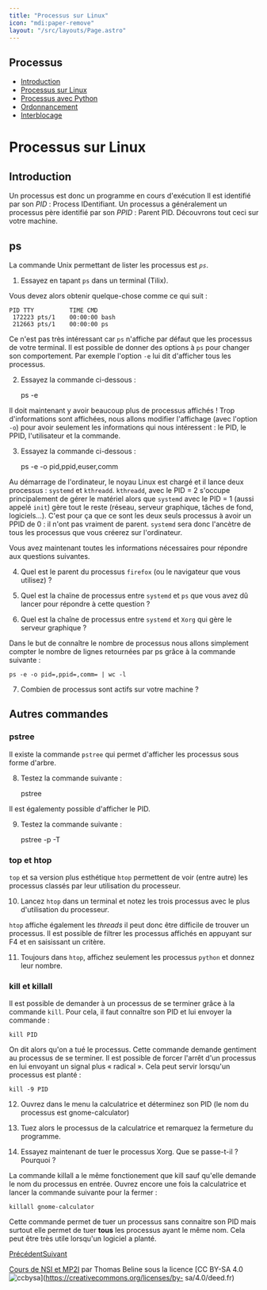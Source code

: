 ```yaml
---
title: "Processus sur Linux"
icon: "mdi:paper-remove"
layout: "/src/layouts/Page.astro"
---
```

 
## Processus

  - [Introduction](.)
  - [Processus sur Linux](processus-linux)
  - [Processus avec Python](processus-python)
  - [Ordonnancement](ordonnancement)
  - [Interblocage](interblocage)

# Processus sur Linux

## Introduction

Un processus est donc un programme en cours d'exécution Il est identifié par
son _PID_ : Process IDentifiant. Un processus a généralement un processus père
identifié par son _PPID_ : Parent PID. Découvrons tout ceci sur votre machine.

## ps

La commande Unix permettant de lister les processus est _`ps`_.

1. Essayez en tapant `ps` dans un terminal (Tilix).

Vous devez alors obtenir quelque-chose comme ce qui suit :

    
    
    PID TTY          TIME CMD
     172223 pts/1    00:00:00 bash
     212663 pts/1    00:00:00 ps

Ce n'est pas très intéressant car `ps` n'affiche par défaut que les processus
de votre terminal. Il est possible de donner des options à `ps` pour changer
son comportement. Par exemple l'option `-e` lui dit d'afficher tous les
processus.

2. Essayez la commande ci-dessous :

    
    
    ps -e

Il doit maintenant y avoir beaucoup plus de processus affichés ! Trop
d'informations sont affichées, nous allons modifier l'affichage (avec l'option
`-o`) pour avoir seulement les informations qui nous intéressent : le PID, le
PPID, l'utilisateur et la commande.

3. Essayez la commande ci-dessous :

    
    
    ps -e -o pid,ppid,euser,comm

Au démarrage de l'ordinateur, le noyau Linux est chargé et il lance deux
processus : `systemd` et `kthreadd`. `kthreadd`, avec le PID = 2 s'occupe
principalement de gérer le matériel alors que `systemd` avec le PID = 1 (aussi
appelé `init`) gère tout le reste (réseau, serveur graphique, tâches de fond,
logiciels…). C'est pour ça que ce sont les deux seuls processus à avoir un
PPID de 0 : il n'ont pas vraiment de parent. `systemd` sera donc l'ancètre de
tous les processus que vous créerez sur l'ordinateur.

Vous avez maintenant toutes les informations nécessaires pour répondre aux
questions suivantes.

4. Quel est le parent du processus `firefox` (ou le navigateur que vous
utilisez) ?

5. Quel est la chaïne de processus entre `systemd` et `ps` que vous avez
dû lancer pour répondre à cette question ?

6. Quel est la chaîne de processus entre `systemd` et `Xorg` qui gère le
serveur graphique ?

Dans le but de connaître le nombre de processus nous allons simplement compter
le nombre de lignes retournées par ps grâce à la commande suivante :

    
    
    ps -e -o pid=,ppid=,comm= | wc -l

7. Combien de processus sont actifs sur votre machine ?

## Autres commandes

### pstree

Il existe la commande `pstree` qui permet d'afficher les processus sous forme
d'arbre.

8. Testez la commande suivante :

    
    
    pstree

Il est égalementy possible d'afficher le PID.

9. Testez la commande suivante :

    
    
    pstree -p -T

### top et htop

`top` et sa version plus esthétique `htop` permettent de voir (entre autre)
les processus classés par leur utilisation du processeur.

10. Lancez `htop` dans un terminal et notez les trois processus avec le
plus d'utilisation du processeur.

`htop` affiche également les _threads_ il peut donc être difficile de trouver
un processus. Il est possible de filtrer les processus affichés en appuyant
sur F4 et en saisissant un critère.

11. Toujours dans `htop`, affichez seulement les processus `python` et
donnez leur nombre.

### kill et killall

Il est possible de demander à un processus de se terminer grâce à la commande
`kill`. Pour cela, il faut connaître son PID et lui envoyer la commande :

    
    
    kill PID

On dit alors qu'on a tué le processus. Cette commande demande gentiment au
processus de se terminer. Il est possible de forcer l'arrêt d'un processus en
lui envoyant un signal plus « radical ». Cela peut servir lorsqu'un processus
est planté :

    
    
    kill -9 PID

12. Ouvrez dans le menu la calculatrice et déterminez son PID (le nom du
processus est gnome-calculator)

13. Tuez alors le processus de la calculatrice et remarquez la fermeture
du programme.

14. Essayez maintenant de tuer le processus Xorg. Que se passe-t-il ?
Pourquoi ?

La commande killall a le même fonctionement que kill sauf qu'elle demande le
nom du processus en entrée. Ouvrez encore une fois la calculatrice et lancer
la commande suivante pour la fermer :

    
    
    killall gnome-calculator

Cette commande permet de tuer un processus sans connaitre son PID mais surtout
elle permet de tuer **tous** les processus ayant le même nom. Cela peut être
très utile lorsqu'un logiciel a planté.

[Précédent](.)[Suivant](processus-python)

[Cours de NSI et MP2I](https://kxs.fr/cours/) par Thomas Beline sous la
licence [CC BY-SA 4.0
![ccbysa](//cours/ccbysa.svg)](https://creativecommons.org/licenses/by-
sa/4.0/deed.fr)

